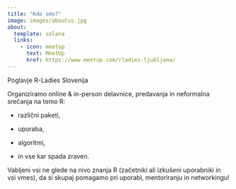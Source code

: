 ```yaml
---
title: "Kdo smo?"
image: images/aboutus.jpg
about:
  template: solana
  links:
    - icon: meetup
      text: MeetUp
      href: https://www.meetup.com/rladies-ljubljana/
---
```


Poglavje R-Ladies Slovenija

Organiziramo online & in-person delavnice, predavanja in neformalna srečanja na temo R:

-   različni paketi,

-   uporaba,

-   algoritmi,

-   in vse kar spada zraven.

Vabljeni vsi ne glede na nivo znanja R (začetniki ali izkušeni uporabniki in vsi vmes), da si skupaj pomagamo pri uporabi, mentoriranju in networkingu!
